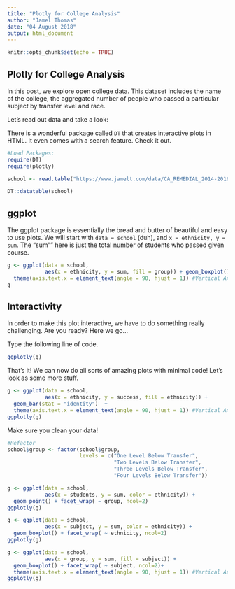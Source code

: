 ```yaml
---
title: "Plotly for College Analysis"
author: "Jamel Thomas"
date: "04 August 2018"
output: html_document
---
```


```r
knitr::opts_chunk$set(echo = TRUE)
```

## Plotly for College Analysis

In this post, we explore open college data. This dataset includes the name of the college, the aggregated number of people who passed a particular subject by transfer level and race. 

Let's read out data and take a look:

There is a wonderful package called `DT` that creates interactive plots in HTML. It even comes with a search feature. Check it out. 

```r
#Load Packages:
require(DT)
require(plotly)

school <- read.table("https://www.jamelt.com/data/CA_REMEDIAL_2014-2016.txt", header = T)

```


```r
DT::datatable(school)
```


## ggplot
The ggplot package is essentially the bread and butter of beautiful and easy to use plots. We will start with `data = school` (duh), and `x = ethnicity, y = sum`. The "sum"" here is just the total number of students who passed given course. 

```r
g <- ggplot(data = school,
            aes(x = ethnicity, y = sum, fill = group)) + geom_boxplot() +
  theme(axis.text.x = element_text(angle = 90, hjust = 1)) #Vertical Axis
g
```

## Interactivity
In order to make this plot interactive, we have to do something really challenging. Are you ready? Here we go...

Type the following line of code. 

```r
ggplotly(g)
```

That's it! We can now do all sorts of amazing plots with minimal code! Let's look as some more stuff. 


```r
g <- ggplot(data = school,
            aes(x = ethnicity, y = success, fill = ethnicity)) +
  geom_bar(stat = "identity")  +
  theme(axis.text.x = element_text(angle = 90, hjust = 1)) #Vertical Axis
ggplotly(g)

```

Make sure you clean your data!

```r
#Refactor
school$group <- factor(school$group,
                       levels = c("One Level Below Transfer",
                                  "Two Levels Below Transfer",
                                  "Three Levels Below Transfer",
                                  "Four Levels Below Transfer"))

g <- ggplot(data = school,
            aes(x = students, y = sum, color = ethnicity)) +
  geom_point() + facet_wrap( ~ group, ncol=2)
ggplotly(g)

```


```r

g <- ggplot(data = school,
            aes(x = subject, y = sum, color = ethnicity)) +
  geom_boxplot() + facet_wrap( ~ ethnicity, ncol=2)
ggplotly(g)

```


```r

g <- ggplot(data = school,
            aes(x = group, y = sum, fill = subject)) +
  geom_boxplot() + facet_wrap( ~ subject, ncol=2)+
  theme(axis.text.x = element_text(angle = 90, hjust = 1)) #Vertical Axis
ggplotly(g)
```